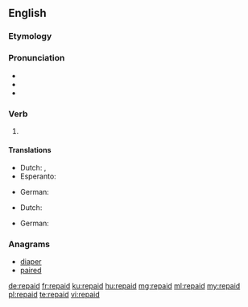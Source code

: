 ==English==

===Etymology===
{{prefix|re|paid|lang=en}}

===Pronunciation===
* {{IPA|/ɹiˈpeɪd/|lang=en}}
* {{audio|En-us-repaid.ogg|Audio (US)|lang=en}}
* {{rhymes|eɪd|lang=en}}

===Verb===
{{head|en|verb form}}

# {{en-past of|repay}}

====Translations====
{{trans-top|past tense of repay}}
* Dutch: {{t+|nl|de}}, {{t+|nl|den}}
* Esperanto: {{t+|eo|is}}
{{trans-mid}}
* German: {{t|de|zurückgezahlt}}
{{trans-bottom}}
{{trans-top|past participle of repay}}
* Dutch: {{t+|nl|ge}}
{{trans-mid}}
* German: {{t|de|zurückgezahlt}}
{{trans-bottom}}

===Anagrams===
* [[diaper#English|diaper]]
* [[paired#English|paired]]

[[de:repaid]]
[[fr:repaid]]
[[ku:repaid]]
[[hu:repaid]]
[[mg:repaid]]
[[ml:repaid]]
[[my:repaid]]
[[pl:repaid]]
[[te:repaid]]
[[vi:repaid]]